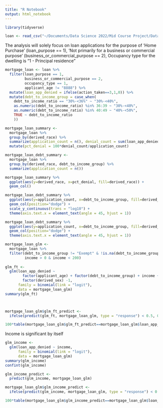 ```yaml
---
title: "R Notebook"
output: html_notebook
---
```



```r
library(tidyverse)
```

```r
loan <- read_csv("~/Documents/Data Science 2022/Mid Course Project/Data/state_TN_actions_taken.csv")
```

The analysis will solely focus on loan applications for the purpose of 'Home Purchase' (loan_purpose == 1), 'Not primarily for a business or commercial purpose' (business_or_commercial_purpose == 2), Occupancy type for the dwelling is "1 - Principal residence"

```r
mortgage_loan <- loan %>%
  filter(loan_purpose == 1, 
         business_or_commercial_purpose == 2,
         occupancy_type == 1,
         applicant_age != "8888") %>%
  mutate(loan_app_denied = ifelse(action_taken==3,1,0)) %>%
  mutate(debt_to_income_group = case_when(
    debt_to_income_ratio == "30%-<36%" ~ "30%-<40%",
    as.numeric(debt_to_income_ratio) %in% 36:39 ~ "30%-<40%",
    as.numeric(debt_to_income_ratio) %in% 40:49 ~ "40%-<50%",
    TRUE ~ debt_to_income_ratio
    ))
```

```r
mortgage_loan_summary <- 
  mortgage_loan %>% 
  group_by(derived_race) %>%
  summarize(application_count = n(), denial_count = sum(loan_app_denied)) %>%
  mutate(pct_denial = 100*denial_count/application_count)

mortgage_loan_debt_summary <-
  mortgage_loan %>% 
  group_by(derived_race, debt_to_income_group) %>%
  summarize(application_count = n())
```


```r
mortgage_loan_summary %>% 
  ggplot(aes(y=derived_race, x=pct_denial, fill=derived_race)) +
  geom_col()
```

```r
mortgage_loan_debt_summary %>% 
  ggplot(aes(y=application_count, x=debt_to_income_group, fill=derived_race)) +
  geom_col(position="dodge") +
  scale_y_continuous(trans = "log10") +
  theme(axis.text.x = element_text(angle = 45, hjust = 1)) 

mortgage_loan_debt_summary %>% 
  ggplot(aes(y=application_count, x=debt_to_income_group, fill=derived_race)) +
  geom_col(position="dodge") +
  theme(axis.text.x = element_text(angle = 45, hjust = 1)) 
```

```r
mortgage_loan_glm <- 
  mortgage_loan %>%
  filter(debt_to_income_group != "Exempt" & !is.na(debt_to_income_group),
         income > 0 & income < 200)
  
glm_ft <- 
  glm(loan_app_denied ~ 
        factor(applicant_age) + factor(debt_to_income_group) + income + factor(derived_race) + 
        factor(derived_sex) -1, 
      family = binomial(link = "logit"),
      data = mortgage_loan_glm)
summary(glm_ft)



mortgage_loan_glm$glm_ft_predict <- 
  ifelse(predict(glm_ft, mortgage_loan_glm, type = "response") < 0.5, 0, 1)

100*table(mortgage_loan_glm$glm_ft_predict==mortgage_loan_glm$loan_app_denied)/nrow(mortgage_loan_glm)
```


Income is significant by itself

```r
glm_income <- 
  glm(loan_app_denied ~ income, 
      family = binomial(link = "logit"),
      data = mortgage_loan_glm)
summary(glm_income)
confint(glm_income)

glm_income_predict <- 
  predict(glm_income, mortgage_loan_glm)

mortgage_loan_glm$glm_income_predict <- 
  ifelse(predict(glm_income, mortgage_loan_glm, type = "response") < 0.5, 0, 1)

100*table(mortgage_loan_glm$glm_income_predict==mortgage_loan_glm$loan_app_denied)/nrow(mortgage_loan_glm)
```




